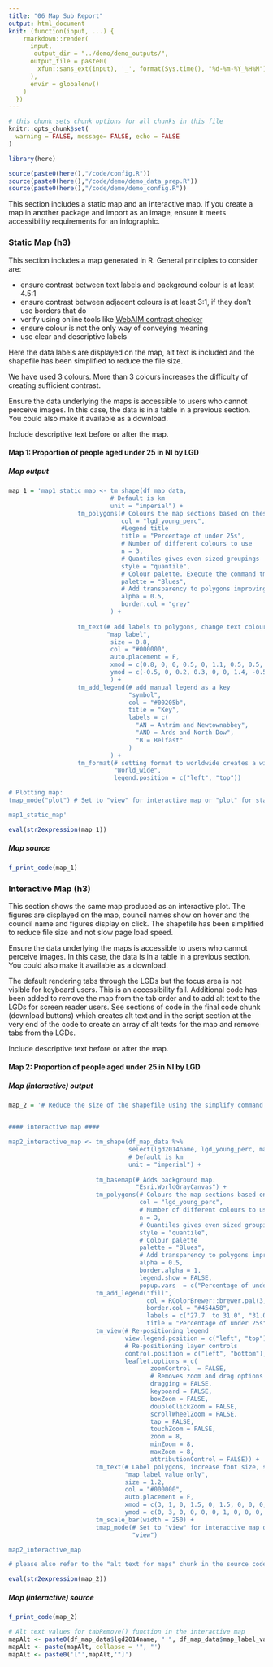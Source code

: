 ```yaml
---
title: "06 Map Sub Report"
output: html_document
knit: (function(input, ...) {
    rmarkdown::render(
      input,
       output_dir = "../demo/demo_outputs/",
      output_file = paste0(
        xfun::sans_ext(input), '_', format(Sys.time(), "%d-%m-%Y_%H%M") , '.html'
      ),
      envir = globalenv()
    )
  })
---
```

  
  

```r
# this chunk sets chunk options for all chunks in this file
knitr::opts_chunk$set(
  warning = FALSE, message= FALSE, echo = FALSE
)

library(here)

source(paste0(here(),"/code/config.R"))
source(paste0(here(),"/code/demo/demo_data_prep.R"))
source(paste0(here(),"/code/demo/demo_config.R"))
```


This section includes a static map and an interactive map. If you create a map in another package and import as an image, ensure it meets accessibility requirements for an infographic.

### Static Map (h3)

This section includes a map generated in R. General principles to consider are:

- ensure contrast between text labels and background colour is at least 4.5:1
- ensure contrast between adjacent colours is at least 3:1, if they don't use borders that do
- verify using online tools like [WebAIM contrast checker](https://webaim.org/resources/contrastchecker/)
- ensure colour is not the only way of conveying meaning
- use clear and descriptive labels

Here the data labels are displayed on the map, alt text is included and the shapefile has been simplified to reduce the file size.

We have used 3 colours. More than 3 colours increases the difficulty of creating sufficient contrast.

Ensure the data underlying the maps is accessible to users who cannot perceive images. In this case, the data is in a table in a previous section. You could also make it available as a download.

Include descriptive text before or after the map.

#### Map 1: Proportion of people aged under 25 in NI by LGD {#map1 .tabset .tabset-pills}

##### Map output

```r

map_1 = 'map1_static_map <- tm_shape(df_map_data,
                            # Default is km
                            unit = "imperial") +  
                   tm_polygons(# Colours the map sections based on these values
                               col = "lgd_young_perc",
                               #Legend title
                               title = "Percentage of under 25s",
                               # Number of different colours to use
                               n = 3,
                               # Quantiles gives even sized groupings
                               style = "quantile",
                               # Colour palette. Execute the command tmaptools::palette_explorer() in R console to see range of options
                               palette = "Blues",
                               # Add transparency to polygons improving contrast with text
                               alpha = 0.5,
                               border.col = "grey"
                            ) +
                    
                   tm_text(# add labels to polygons, change text colour to black and move labels to fit within shapes
                           "map_label",
                            size = 0.8,
                            col = "#000000",
                            auto.placement = F,
                            xmod = c(0.8, 0, 0, 0.5, 0, 1.1, 0.5, 0.5, 0, 1, -1),
                            ymod = c(-0.5, 0, 0.2, 0.3, 0, 0, 1.4, -0.5, 0.3, 0, -1)
                            ) +
                   tm_add_legend(# add manual legend as a key
                                 "symbol",
                                 col = "#00205b",
                                 title = "Key",
                                 labels = c(
                                   "AN = Antrim and Newtownabbey",
                                   "AND = Ards and North Dow",
                                   "B = Belfast"
                                 )
                            ) +
                   tm_format(# setting format to worldwide creates a wider rectangle shape that fits width of page
                             "World_wide", 
                             legend.position = c("left", "top"))

# Plotting map:
tmap_mode("plot") # Set to "view" for interactive map or "plot" for static

map1_static_map'

eval(str2expression(map_1))


```

##### Map source

```r
f_print_code(map_1)
```

### Interactive Map (h3)

This section shows the same map produced as an interactive plot.
The figures are displayed on the map, council names show on hover and the council name and figures display on click.
The shapefile has been simplified to reduce file size and not slow page load speed.

Ensure the data underlying the maps is accessible to users who cannot perceive images. In this case, the data is in a table in a previous section. You could also make it available as a download.

The default rendering tabs through the LGDs but the focus area is not visible for keyboard users. This is an accessibility fail. Additional code has been added to remove the map from the tab order and to add alt text to the LGDs for screen reader users. See sections of code in the final code chunk (download buttons) which creates alt text and in the script section at the very end of the code to create an array of alt texts for the map and remove tabs from the LGDs.  

Include descriptive text before or after the map.

#### Map 2: Proportion of people aged under 25 in NI by LGD {#map2 .tabset .tabset-pills}

##### Map (interactive) output

```r

map_2 = '# Reduce the size of the shapefile using the simplify command in rmaptools.


#### interactive map ####

map2_interactive_map <- tm_shape(df_map_data %>% 
                                 select(lgd2014name, lgd_young_perc, map_label_value_only),
                                 # Default is km
                                 unit = "imperial") +
  
                        tm_basemap(# Adds background map.
                                   "Esri.WorldGrayCanvas") +
                        tm_polygons(# Colours the map sections based on these values
                                    col = "lgd_young_perc",
                                    # Number of different colours to use
                                    n = 3,
                                    # Quantiles gives even sized groupings
                                    style = "quantile",
                                    # Colour palette
                                    palette = "Blues",
                                    # Add transparency to polygons improving contrast with text
                                    alpha = 0.5,
                                    border.alpha = 1,
                                    legend.show = FALSE,
                                    popup.vars  = c("Percentage of under 25s: " = "lgd_young_perc")) +
                        tm_add_legend("fill",
                                      col = RColorBrewer::brewer.pal(3, "Blues"),
                                      border.col = "#454A58",
                                      labels = c("27.7  to 31.0", "31.0 to 32.9", "32.9 to 33.9"),
                                      title = "Percentage of under 25s") +
                        tm_view(# Re-positioning legend
                                view.legend.position = c("left", "top"),
                                # Re-positioning layer controls  
                                control.position = c("left", "bottom"),
                                leaflet.options = c(
                                       zoomControl  = FALSE,
                                       # Removes zoom and drag options
                                       dragging = FALSE,
                                       keyboard = FALSE,
                                       boxZoom = FALSE,
                                       doubleClickZoom = FALSE,
                                       scrollWheelZoom = FALSE,
                                       tap = FALSE,
                                       touchZoom = FALSE,
                                       zoom = 8,
                                       minZoom = 8,
                                       maxZoom = 8,
                                       attributionControl = FALSE)) +
                        tm_text(# Label polygons, increase font size, set colour to black (better contrast) and adjust positioning so they are contained as much as possible within the polygons
                                "map_label_value_only",
                                size = 1.2,
                                col = "#000000",
                                auto.placement = F,
                                xmod = c(3, 1, 0, 1.5, 0, 1.5, 0, 0, 0, 1, 1),
                                ymod = c(0, 3, 0, 0, 0, 0, 1, 0, 0, 0, -3)) +
                        tm_scale_bar(width = 250) +
                        tmap_mode(# Set to "view" for interactive map or "plot" for static
                                  "view") 

map2_interactive_map

# please also refer to the "alt text for maps" chunk in the source code of this section for additional configurations'

eval(str2expression(map_2))


```

##### Map (interactive) source

```r
f_print_code(map_2)
```


```r

# Alt text values for tabRemove() function in the interactive map
mapAlt <- paste0(df_map_data$lgd2014name, " ", df_map_data$map_label_value_only)
mapAlt <- paste(mapAlt, collapse = '", "')
mapAlt <- paste0('["',mapAlt,'"]')

```